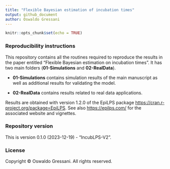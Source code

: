 ```yaml
---
title: "Flexible Bayesian estimation of incubation times"
output: github_document
author: Oswaldo Gressani
---
```



```r
knitr::opts_chunk$set(echo = TRUE)
```

### Reproducibility instructions

This repository contains all the routines required to reproduce the results in the paper entitled “Flexible Bayesian estimation on incubation times”. It has two main folders (**01-Simulations** and **02-RealData**). 

- **01-Simulations** contains simulation results of the main manuscript as well as additional results for validating the model.

- **02-RealData** contains results related to real data applications.

Results are obtained with version 1.2.0 of the EpiLPS package [https://cran.r-project.org/package=EpiLPS](https://cran.r-project.org/package=EpiLPS). See also [https://epilps.com/](https://epilps.com/) for the associated website and vignettes.


### Repository version
This is version 0.1.0 (2023-12-19) - “IncubLPS-V2”.

### License
Copyright © Oswaldo Gressani. All rights reserved.
